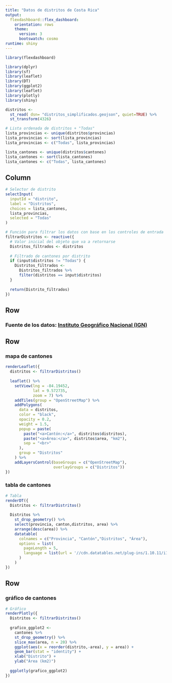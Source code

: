 ---
title: "Datos de distritos de Costa Rica"
output: 
  flexdashboard::flex_dashboard:
    orientation: rows
    theme:
      version: 3
      bootswatch: cosmo
runtime: shiny   
---

```{r setup, include=FALSE}
library(flexdashboard)
```


```{r paquetes, message=FALSE, warning=FALSE}
library(dplyr)
library(sf)
library(leaflet)
library(DT)
library(ggplot2)
library(leaflet)
library(plotly)
library(shiny)
```

```{r lectura_de_datos}
distritos <-
  st_read( dsn= "distritos_simplificados.geojson", quiet=TRUE) %>%
  st_transform(4326)
```

```{r lista_distritos}
# Lista ordenada de distritos + "Todas"
lista_provincias <- unique(distritos$provincias)
lista_provincias <- sort(lista_provincias)
lista_provincias <- c("Todas", lista_provincias)
```
```{r}
lista_cantones <- unique(distritos$cantones)
lista_cantones <- sort(lista_cantones)
lista_cantones <- c("Todas", lista_cantones)
```




Column {.sidebar}
----------------------------------------------------

```{r filtros}
# Selector de distrito
selectInput(
  inputId = "distrito",
  label = "Distritos",
  choices = lista_cantones,
  lista_provincias,
  selected = "Todas"
)

# Función para filtrar los datos con base en los controles de entrada
filtrarDistritos <- reactive({
  # Valor inicial del objeto que va a retornarse
  Distritos_filtrados <- distritos
  
  # Filtrado de cantones por distrito
  if (input$distritos != "Todas") {
    Distritos_filtrados <-
      Distritos_filtrados %>%
      filter(distritos == input$distritos)
  }
  
  return(Distrito_filtrados)
})
```

Row {data-height=10}
-----------------------------------------------

### **Fuente de los datos: [Instituto Geográfico Nacional (IGN)](http://geos.snitcr.go.cr/be/IGN_5/wfs)**

Row {data-height=590}
------------------------------

### mapa de cantones

```{r mapa}

renderLeaflet({
  distritos <- filtrarDistritos()
    
  leaflet() %>%
    setView(lng = -84.19452,
            lat = 9.572735,
            zoom = 7) %>%
    addTiles(group = "OpenStreetMap") %>%
    addPolygons(
      data = distritos,
      color = "black",
      opacity = 0.2,
      weight = 1.5,
      popup = paste(
        paste("<a>Cantón:</a>", distritos$distritos),
        paste("<a>Área:</a>", distritos$area, "km2"),
        sep = "<br>"
      ),
      group = "Distritos"
    ) %>%
    addLayersControl(baseGroups = c("OpenStreetMap"),
                     overlayGroups = c("Distritos"))
})
```
### tabla de cantones

```{r tabla}
# Tabla
renderDT({
  Distritos <- filtrarDistritos()
  
  Distritos %>%
    st_drop_geometry() %>%
    select(provincia, canton,distritos, area) %>%
    arrange(desc(area)) %>%
    datatable(
      colnames = c("Provincia", "Cantón","Distritos", "Área"),
      options = list(
        pageLength = 5,
        language = list(url = '//cdn.datatables.net/plug-ins/1.10.11/i18n/Spanish.json')
      )
    )
})
```
Row {data-height=400}
-----------------------------------------------------------------------

### gráfico de cantones

```{r gráfico_de_cantones}
# Gráfico
renderPlotly({
  Distritos <- filtrarDistritos()
  
  grafico_ggplot2 <-
    cantones %>%
    st_drop_geometry() %>%
    slice_max(area, n = 20) %>%
    ggplot(aes(x = reorder(distrito,-area), y = area)) +
    geom_bar(stat = "identity") +
    xlab("Distrito") +
    ylab("Área (km2)")
  
  ggplotly(grafico_ggplot2)
})
```

